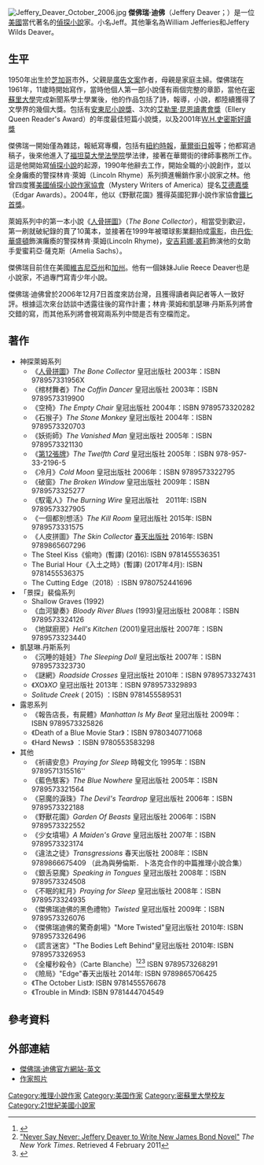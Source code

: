 {{noteTA
|G1=USState
}}

[[File:Jeffery_Deaver_October_2006.jpg|thumb]]
'''傑佛瑞·迪佛'''（Jeffery Deaver；{{bd|1950年|5月6日}}）是一位[[美國|美國]]當代著名的[[偵探小說|偵探小說]]家。小名Jeff。其他筆名為William Jefferies和Jeffery Wilds Deaver。

==生平==
1950年出生於[[芝加哥|芝加哥]]市外，父親是[[廣告|廣告]][[文案|文案]]作者，母親是家庭主婦。傑佛瑞在1961年，11歲時開始寫作，當時他個人第一部小說僅有兩個完整的章節，當他在[[密蘇里大學|密蘇里大學]]完成新聞系學士學業後，他的作品包括了詩，報導，小說，都陸續獲得了文學界的幾個大獎。包括有[[安東尼小說獎|安東尼小說獎]]、3次的[[艾勒里·昆恩讀書會獎|艾勒里·昆恩讀書會獎]]（Ellery Queen Reader's Award）的年度最佳短篇小說獎，以及2001年[[W.H.史密斯好讀獎|W.H.史密斯好讀獎]]

傑佛瑞一開始僅為雜誌，報紙寫專欄，包括有[[紐約時報|紐約時報]]，[[華爾街日報|華爾街日報]]等；他都寫過稿子，後來他進入了[[福坦莫大學法學院|福坦莫大學法學院]]學法律，接著在華爾街的律師事務所工作。這是他開始寫[[偵探小說|偵探小說]]的起源，1990年他辭去工作，開始全職的小說創作，並以全身癱瘓的警探林肯·萊姆（Lincoln Rhyme）系列擠進暢銷作家小說家之林。他曾四度獲[[美國偵探小說作家協會|美國偵探小說作家協會]]（Mystery Writers of America）提名[[艾德嘉獎|艾德嘉獎]]（Edgar Awards）。2004年，他以《野獸花園》獲得英國犯罪小說作家協會[[鐵匕首獎|鐵匕首獎]]。

萊姆系列中的第一本小說《[[人骨拼圖_(小說)|人骨拼圖]]》（''The Bone Collector''），相當受到歡迎，第一刷就破紀錄的賣了10萬本，並接著在1999年被環球影業翻拍成[[人骨拼圖|電影]]，由[[丹佐·華盛頓|丹佐·華盛頓]]飾演癱瘓的警探林肯·萊姆(Lincoln Rhyme)，[[安吉莉娜·裘莉|安吉莉娜·裘莉]]飾演他的女助手愛蜜莉亞·薩克斯（Amelia Sachs）。

傑佛瑞目前住在美國[[維吉尼亞州|維吉尼亞州]]和[[加州|加州]]。他有一個妹妹Julie Reece Deaver也是小說家，不過專門寫青少年小說。

傑佛瑞·迪佛曾於2006年12月7日首度來訪台灣，且獲得讀者與記者等人一致好評。根據這次來台訪談中透露往後的寫作計畫；林肯·萊姆和凱瑟琳·丹斯系列將會交錯的寫，而其他系列將會視寫兩系列中間是否有空檔而定。

==著作==
*神探萊姆系列
**《[[人骨拼圖_(小說)|人骨拼圖]]》''The Bone Collector'' 皇冠出版社 2003年：ISBN 978957331956X
**《棺材舞者》''The Coffin Dancer''  皇冠出版社 2003年：ISBN 9789573319900
**《空椅》''The Empty Chair'' 皇冠出版社 2004年：ISBN 9789573320282
**《石猴子》''The Stone Monkey'' 皇冠出版社 2004年：ISBN 9789573320703
**《妖術師》''The Vanished Man'' 皇冠出版社 2005年：ISBN 9789573321130
**《[[第12張牌|第12張牌]]》''The Twelfth Card'' 皇冠出版社 2005年：ISBN 978-957-33-2196-5
**《冷月》''Cold Moon'' 皇冠出版社 2006年：ISBN 9789573322795
**《破窗》''The Broken Window'' 皇冠出版社 2009年：ISBN 9789573325277
**《馭電人》''The Burning Wire'' 皇冠出版社　2011年: ISBN 9789573327905
**《一個都別想活》''The Kill Room'' 皇冠出版社 2015年: ISBN 9789573331575
**《人皮拼圖》''The Skin Collector'' [[春天出版社|春天出版社]] 2016年: ISBN 9789865607296
**The Steel Kiss《偷吻》(暫譯) (2016): ISBN 9781455536351
**The Burial Hour《入土之時》(暫譯) (2017年4月): ISBN 9781455536375
**The Cutting Edge（2018）: ISBN 9780752441696
*「景探」裴倫系列
**Shallow Graves (1992)
**《血河變奏》''Bloody River Blues '' (1993)皇冠出版社 2008年：ISBN 9789573324126
**《地獄廚房》''Hell's Kitchen'' (2001)皇冠出版社 2007年：ISBN 9789573323440
*凱瑟琳.丹斯系列
**《沉睡的娃娃》''The Sleeping Doll'' 皇冠出版社 2007年：ISBN 9789573323730
**《謎網》''Roadside Crosses'' 皇冠出版社 2010年：ISBN 9789573327431
**《XO》''XO'' 皇冠出版社 2013年：ISBN 9789573329893
**''Solitude Creek'' ( 2015) ：ISBN 9781455589531
*露恩系列
**《報告店長，有屍體》''Manhattan Is My Beat'' 皇冠出版社 2009年：ISBN 9789573325826
**《Death of a Blue Movie Star》：ISBN 9780340771068
**《Hard News》 ：ISBN 9780553583298
*其他
**《祈禱安息》''Praying for Sleep'' 時報文化 1995年：ISBN 9789571315516''
**《藍色駭客》''The Blue Nowhere'' 皇冠出版社 2005年：ISBN 9789573321564
**《惡魔的淚珠》''The Devil's Teardrop'' 皇冠出版社 2006年：ISBN 9789573322188
**《野獸花園》''Garden Of Beasts'' 皇冠出版社 2006年：ISBN 9789573322552
**《少女墳場》''A Maiden's Grave'' 皇冠出版社 2007年：ISBN 9789573323174
**《違法之徒》''Transgressions'' 春天出版社 2008年：ISBN 9789866675409 （此為與勞倫斯．卜洛克合作的中篇推理小說合集）
**《銀舌惡魔》''Speaking in Tongues'' 皇冠出版社 2008年：ISBN 9789573324508
**《不眠的紅月》''Praying for Sleep'' 皇冠出版社 2008年：ISBN 9789573324935
**《傑佛瑞迪佛的黑色禮物》''Twisted'' 皇冠出版社 2009年：ISBN 9789573326076
**《傑佛瑞迪佛的驚奇劇場》"More Twisted"皇冠出版社 2010年: ISBN 9789573326496
**《謊言迷宮》"The Bodies Left Behind"皇冠出版社 2010年: ISBN 9789573326953
**《全權秒殺令》（Carte Blanche）<ref>{{Cite news|url= http://www.bbc.co.uk/news/entertainment-arts-13540943|title= James Bond: Jeffery Deaver unveils his 21st Century spy|accessdate= 2011-05-26|work= BBC News|date= 25 May 2011|archive-date= 2019-10-03|archive-url= https://web.archive.org/web/20191003164811/https://www.bbc.co.uk/news/entertainment-arts-13540943|dead-url= no}}</ref><ref>[http://artsbeat.blogs.nytimes.com/2010/05/27/never-say-never-jeffery-deaver-to-write-new-james-bond-novel "Never Say Never: Jeffery Deaver to Write New James Bond Novel"] {{Wayback|url=http://artsbeat.blogs.nytimes.com/2010/05/27/never-say-never-jeffery-deaver-to-write-new-james-bond-novel |date=20100529225706 }} ''The New York Times''. Retrieved 4 February 2011</ref><ref>{{Cite web
 |url         = http://www.007carteblanche.co.uk/
 |title       = The first copies of the eagerly awaited new Bond book, Carte Blanche, arrived in style
 |accessdate  = 2011-05-26
 |deadurl     = yes
 |archiveurl  = https://www.webcitation.org/6BodfOekt?url=http://www.007carteblanche.co.uk/
 |archivedate = 2012-10-31
}}</ref>  ISBN 9789573268291
**《險局》"Edge"春天出版社 2014年: ISBN 9789865706425
**《The October List》: ISBN 9781455576678
**《Trouble in Mind》: ISBN 9781444704549

==參考資料==
{{Reflist}}

==外部連結==
*[http://www.jefferydeaver.com/ 傑佛瑞·迪佛官方網站-英文] {{Wayback|url=http://www.jefferydeaver.com/ |date=20091108203330 }}
*[http://images.google.com/images?sourceid=mozclient&ie=utf-8&oe=utf-8&q=Jeffery+Deaver 作家照片]

{{Authority control}}

{{DEFAULTSORT:Deaver, Jeffery}}
[[Category:推理小說作家|Category:推理小說作家]]
[[Category:美国作家|Category:美国作家]]
[[Category:密蘇里大學校友|Category:密蘇里大學校友]]
[[Category:21世紀美國小說家|Category:21世紀美國小說家]]
